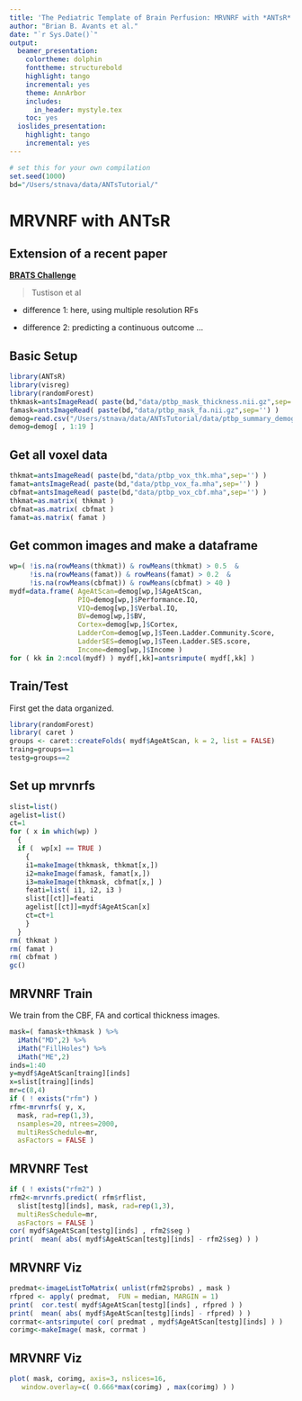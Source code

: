 ```yaml
---
title: 'The Pediatric Template of Brain Perfusion: MRVNRF with *ANTsR*'
author: "Brian B. Avants et al."
date: "`r Sys.Date()`"
output:
  beamer_presentation:
    colortheme: dolphin
    fonttheme: structurebold
    highlight: tango
    incremental: yes
    theme: AnnArbor
    includes:
      in_header: mystyle.tex
    toc: yes
  ioslides_presentation:
    highlight: tango
    incremental: yes
---
```


```r
# set this for your own compilation
set.seed(1000)
bd="/Users/stnava/data/ANTsTutorial/"
```

# MRVNRF with ANTsR

## Extension of a recent paper

[**BRATS Challenge**](http://www.ncbi.nlm.nih.gov/pubmed/25433513)

> Tustison et al

* difference 1: here, using multiple resolution RFs

* difference 2: predicting a continuous outcome ...


## Basic Setup

```r
library(ANTsR)
library(visreg)
library(randomForest)
thkmask=antsImageRead( paste(bd,"data/ptbp_mask_thickness.nii.gz",sep='') )
famask=antsImageRead( paste(bd,"data/ptbp_mask_fa.nii.gz",sep='') )
demog=read.csv("/Users/stnava/data/ANTsTutorial/data/ptbp_summary_demographics.csv")
demog=demog[ , 1:19 ]
```

## Get all voxel data

```r
thkmat=antsImageRead( paste(bd,"data/ptbp_vox_thk.mha",sep='') )
famat=antsImageRead( paste(bd,"data/ptbp_vox_fa.mha",sep='') )
cbfmat=antsImageRead( paste(bd,"data/ptbp_vox_cbf.mha",sep='') )
thkmat=as.matrix( thkmat )
cbfmat=as.matrix( cbfmat )
famat=as.matrix( famat )
```

## Get common images and make a dataframe

```r
wp=( !is.na(rowMeans(thkmat)) & rowMeans(thkmat) > 0.5  &
     !is.na(rowMeans(famat)) & rowMeans(famat) > 0.2  &
     !is.na(rowMeans(cbfmat)) & rowMeans(cbfmat) > 40 )
mydf=data.frame( AgeAtScan=demog[wp,]$AgeAtScan,
                 PIQ=demog[wp,]$Performance.IQ,
                 VIQ=demog[wp,]$Verbal.IQ,
                 BV=demog[wp,]$BV,
                 Cortex=demog[wp,]$Cortex,
                 LadderCom=demog[wp,]$Teen.Ladder.Community.Score,
                 LadderSES=demog[wp,]$Teen.Ladder.SES.score,
                 Income=demog[wp,]$Income )
for ( kk in 2:ncol(mydf) ) mydf[,kk]=antsrimpute( mydf[,kk] )
```  


## Train/Test

First get the data organized.
```r
library(randomForest)
library( caret )
groups <- caret::createFolds( mydf$AgeAtScan, k = 2, list = FALSE)
traing=groups==1
testg=groups==2
```

## Set up mrvnrfs

```r
slist=list()
agelist=list()
ct=1
for ( x in which(wp) )
  {
  if (  wp[x] == TRUE )
    {
    i1=makeImage(thkmask, thkmat[x,])
    i2=makeImage(famask, famat[x,])
    i3=makeImage(thkmask, cbfmat[x,] )
    feati=list( i1, i2, i3 )
    slist[[ct]]=feati
    agelist[[ct]]=mydf$AgeAtScan[x]
    ct=ct+1
    }
  }
rm( thkmat )
rm( famat )
rm( cbfmat )
gc()
```

## MRVNRF Train

We train from the CBF, FA and cortical thickness images.

```r
mask=( famask+thkmask ) %>%
  iMath("MD",2) %>%
  iMath("FillHoles") %>%
  iMath("ME",2)
inds=1:40
y=mydf$AgeAtScan[traing][inds]
x=slist[traing][inds]
mr=c(8,4)
if ( ! exists("rfm") )
rfm<-mrvnrfs( y, x,
  mask, rad=rep(1,3),
  nsamples=20, ntrees=2000,
  multiResSchedule=mr,
  asFactors = FALSE )
```


## MRVNRF Test

```r
if ( ! exists("rfm2") )
rfm2<-mrvnrfs.predict( rfm$rflist,
  slist[testg][inds], mask, rad=rep(1,3),
  multiResSchedule=mr,
  asFactors = FALSE )
cor( mydf$AgeAtScan[testg][inds] , rfm2$seg )
print(  mean( abs( mydf$AgeAtScan[testg][inds] - rfm2$seg) ) )
```

## MRVNRF Viz

```r
predmat<-imageListToMatrix( unlist(rfm2$probs) , mask )
rfpred <- apply( predmat,  FUN = median, MARGIN = 1)
print(  cor.test( mydf$AgeAtScan[testg][inds] , rfpred ) )
print(  mean( abs( mydf$AgeAtScan[testg][inds] - rfpred) ) )
corrmat<-antsrimpute( cor( predmat , mydf$AgeAtScan[testg][inds] ) )
corimg<-makeImage( mask, corrmat )
```

## MRVNRF Viz

```r
plot( mask, corimg, axis=3, nslices=16,
   window.overlay=c( 0.666*max(corimg) , max(corimg) ) )
```
